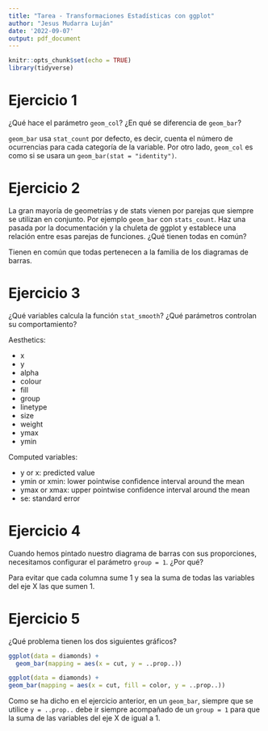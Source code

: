 ```yaml
---
title: "Tarea - Transformaciones Estadísticas con ggplot"
author: "Jesus Mudarra Luján"
date: '2022-09-07'
output: pdf_document
---
```


```r
knitr::opts_chunk$set(echo = TRUE)
library(tidyverse)
```

# Ejercicio 1

¿Qué hace el parámetro `geom_col`? ¿En qué se diferencia de `geom_bar`?

`geom_bar` usa `stat_count` por defecto, es decir, cuenta el número de ocurrencias para cada categoría de la variable. Por otro lado, `geom_col` es como si se usara un `geom_bar(stat = "identity")`.

# Ejercicio 2

La gran mayoría de geometrías y de stats vienen por parejas que siempre se utilizan en conjunto. Por ejemplo `geom_bar` con `stats_count`. Haz una pasada por la documentación y la chuleta de ggplot y establece una relación entre esas parejas de funciones. ¿Qué tienen todas en común?

Tienen en común que todas pertenecen a la familia de los diagramas de barras.

# Ejercicio 3

¿Qué variables calcula la función `stat_smooth`? ¿Qué parámetros controlan su comportamiento?

Aesthetics:

* x
* y
* alpha
* colour
* fill
* group
* linetype
* size
* weight
* ymax
* ymin

Computed variables:

* y or x: predicted value
* ymin or xmin: lower pointwise confidence interval around the mean
* ymax or xmax: upper pointwise confidence interval around the mean
* se: standard error

# Ejercicio 4

Cuando hemos pintado nuestro diagrama de barras con sus proporciones, necesitamos configurar el parámetro `group = 1`. ¿Por qué?

Para evitar que cada columna sume 1 y sea la suma de todas las variables del eje X las que sumen 1.

# Ejercicio 5

¿Qué problema tienen los dos siguientes gráficos?

```r
ggplot(data = diamonds) +
  geom_bar(mapping = aes(x = cut, y = ..prop..))
```

```r
ggplot(data = diamonds) +
geom_bar(mapping = aes(x = cut, fill = color, y = ..prop..))
```

Como se ha dicho en el ejercicio anterior, en un `geom_bar`, siempre que se utilice `y = ..prop..` debe ir siempre acompañado de un `group = 1` para que la suma de las variables del eje X de igual a 1.
